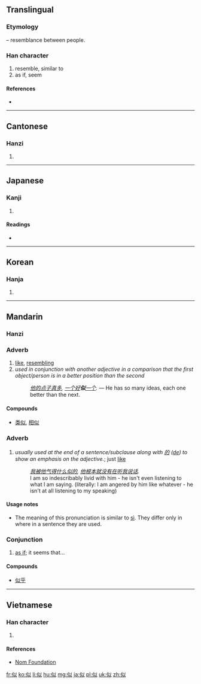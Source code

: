 ==Translingual==
{{stroke order|strokes=7}}

===Etymology===
{{Han compound|人|alt1=亻|t1=person|以|ls=psc|c1=s|c2=p}} – resemblance between people.

===Han character===
{{Han char|rn=9|rad=人|as=05|sn=7|four=2820<sub>0</sub>|canj=人女戈人 (OVIO)|ids=⿰[[亻]][[以]]}}

# resemble, similar to
# as if, seem

====References====
* {{Han ref|kx=0097.100|dkj=00485|dj=0205.160|hdz=10127.020|uh=4F3C|ud=20284|bh=A6FC|bd=42748}}

----

==Cantonese==

===Hanzi===
{{yue-hanzi|jyut=|y=chi5}}

# {{defn|lang=yue|sort=人05}}

----

==Japanese==

===Kanji===
{{ja-kanji|grade=5|rs=人05}}

# {{defn|lang=ja|sort=人05}}

====Readings====
* {{ja-readings|on=[[じ]] (ji)|kun=[[にる]] (niru)}}

----

==Korean==

===Hanja===
{{ko-hanja|hangeul=사|rv=sa|mr=sa}}

# {{defn|lang=ko|sort=人05}}

----

==Mandarin==

===Hanzi===
{{cmn-hanzi|pin=[[sì]] ([[si4]]), [[shì]] ([[shi4]])|wg=ssu<sup>4</sup>}}

===Adverb===
{{cmn-adv|ts|pin=sì|pint=si4}}

# [[like]], [[resembling]]
# ''used in conjunction with another adjective in a comparison that the first object/person is in a better position than the second''
#: ''[[他]][[的]][[点子]][[真]][[多]], [[一个]][[好]]'''似'''[[一个]].'' &mdash; He has so many ideas, each one better than the next.

====Compounds====
* {{sense|like}} [[类似]], [[相似]]

===Adverb===
{{cmn-adj|ts|pin=shì|pint=shi4}}

# ''usually used at the end of a sentence/subclause along with [[的]] ([[de]]) to show an emphasis on the adjective.''; just [[like]]
#: ''[[我]][[被]][[他]][[气]][[得]][[什么]][[似]][[的]], [[他]][[根本]][[就]][[没有]][[在]][[听]][[我]][[说话]]''.
#: I am so indescribably livid with him - he isn't even listening to what I am saying. (literally: I am angered by him like whatever - he isn't at all listening to my speaking)

====Usage notes====
* The meaning of this pronunciation is similar to [[sì]]. They differ only in where in a sentence they are used.

===Conjunction===
{{cmn-con|ts|pin=sì|pint=si4}}

# [[as if]]; it seems that...

====Compounds====
* {{sense|as if}} [[似乎]]

----

==Vietnamese==

===Han character===
{{vi-hantu|[[tự]], [[tợ]], [[tựa]], [[từa]]|rs=人05}}

# {{defn|lang=vi|sort=人05}}

====References====
* [http://nomfoundation.org/common/nom_details.php?codepoint=4f3c Nom Foundation]

[[fr:似]]
[[ko:似]]
[[li:似]]
[[hu:似]]
[[mg:似]]
[[ja:似]]
[[pl:似]]
[[uk:似]]
[[zh:似]]